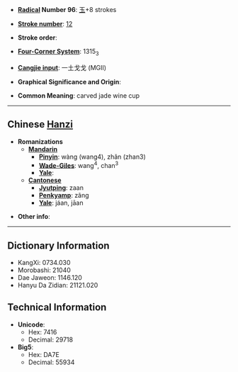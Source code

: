 * '''[[Wiktionary:Chinese radical index|Radical]] Number 96''': [[Wiktionary:Chinese radical index 玉|玉]]+8 strokes

* '''[[Wiktionary:Chinese total strokes index|Stroke number]]''': [[Wiktionary:Chinese total strokes index 12|12]]

* '''Stroke order''': 

* '''[[Wiktionary:Chinese four corner index|Four-Corner System]]''': 1315<sub>3</sub>

* '''[[Wiktionary:Chinese Cangjie index|Cangjie input]]''': 一土戈戈 (MGII)

* '''Graphical Significance and Origin''': 

* '''Common Meaning''': carved jade wine cup

----

== Chinese [[Hanzi]] ==

* '''Romanizations'''
** '''[[Mandarin]]'''
*** '''[[Pinyin]]''': wàng (wang4), zhǎn (zhan3)
*** '''[[Wade-Giles]]''': wang<sup>4</sup>, chan<sup>3</sup>
*** '''[[Yale]]''': 
** '''[[Cantonese]]'''
*** '''[[Jyutping]]''': zaan
*** '''[[Penkyamp]]''': zãng
*** '''[[Yale]]''': jáan, jāan

* '''Other info''': 

----

== Dictionary Information ==

* KangXi: 0734.030
* Morobashi: 21040
* Dae Jaweon: 1146.120
* Hanyu Da Zidian: 21121.020

== Technical Information ==

* '''Unicode''':
** Hex: 7416
** Decimal: 29718
* '''Big5''':
** Hex: DA7E
** Decimal: 55934